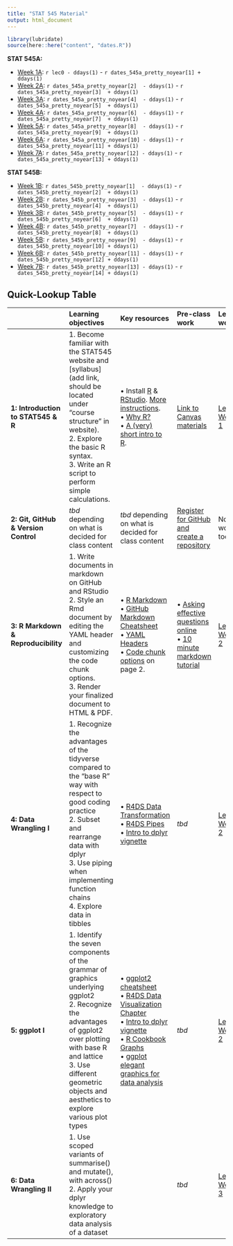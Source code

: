 ```yaml
---
title: "STAT 545 Material"
output: html_document
---
```


```r
library(lubridate)
source(here::here("content", "dates.R"))
```


**STAT 545A:**

- [Week 1A](/week1a): `r lec0 - ddays(1)` - `r dates_545a_pretty_noyear[1] + ddays(1)`
- [Week 2A](): `r dates_545a_pretty_noyear[2]  - ddays(1)` - `r dates_545a_pretty_noyear[3]  + ddays(1)`
- [Week 3A](): `r dates_545a_pretty_noyear[4]  - ddays(1)` - `r dates_545a_pretty_noyear[5]  + ddays(1)`
- [Week 4A](): `r dates_545a_pretty_noyear[6]  - ddays(1)` - `r dates_545a_pretty_noyear[7]  + ddays(1)`
- [Week 5A](): `r dates_545a_pretty_noyear[8]  - ddays(1)` - `r dates_545a_pretty_noyear[9]  + ddays(1)`
- [Week 6A](): `r dates_545a_pretty_noyear[10] - ddays(1)` - `r dates_545a_pretty_noyear[11] + ddays(1)`
- [Week 7A](): `r dates_545a_pretty_noyear[12] - ddays(1)` - `r dates_545a_pretty_noyear[13] + ddays(1)`


**STAT 545B:**

- [Week 1B](): `r dates_545b_pretty_noyear[1]  - ddays(1)` - `r dates_545b_pretty_noyear[2]  + ddays(1)`
- [Week 2B](): `r dates_545b_pretty_noyear[3]  - ddays(1)` - `r dates_545b_pretty_noyear[4]  + ddays(1)`
- [Week 3B](): `r dates_545b_pretty_noyear[5]  - ddays(1)` - `r dates_545b_pretty_noyear[6]  + ddays(1)`
- [Week 4B](): `r dates_545b_pretty_noyear[7]  - ddays(1)` - `r dates_545b_pretty_noyear[8]  + ddays(1)`
- [Week 5B](): `r dates_545b_pretty_noyear[9]  - ddays(1)` - `r dates_545b_pretty_noyear[10] + ddays(1)`
- [Week 6B](): `r dates_545b_pretty_noyear[11] - ddays(1)` - `r dates_545b_pretty_noyear[12] + ddays(1)`
- [Week 7B](): `r dates_545b_pretty_noyear[13] - ddays(1)` - `r dates_545b_pretty_noyear[14] + ddays(1)`


## Quick-Lookup Table


|                                        | Learning objectives                                              | Key resources                          | Pre-class work           | Lecture worksheet                 | 
|:-------------------------------------- |:---------------------------                                      |:--------------------------------       |:-------------------------|:----------------------------------|
| **1: Introduction to STAT545 & R**     | 1. Become familiar with the STAT545 website and [syllabus](add link, should be located under "course structure" in website). <br /> 2. Explore the basic R syntax. <br /> 3. Write an R script to perform simple calculations. | • Install [R](https://cloud.r-project.org) & [RStudio](https://www.rstudio.com/products/rstudio/download/preview/). [More instructions](https://stat545.com/install.html). <br /> • [Why R?](https://cfss.uchicago.edu/setup/what-is-r/) <br /> • [A (very) short intro to R](https://github.com/ClaudiaBrauer/A-very-short-introduction-to-R/blob/master/documents/A%20(very)%20short%20introduction%20to%20R.pdf). |  [Link to Canvas materials](link here) | [Lecture Worksheet 1](link here)
| **2: Git, GitHub & Version Control**   | *tbd* depending on what is decided for class content  | *tbd* depending on what is decided for class content |[Register for GitHub and create a repository](link here) | No worksheet today |
| **3: R Markdown & Reproducibility**    | 1. Write documents in markdown on GitHub and RStudio <br /> 2. Style an Rmd document by editing the YAML header and customizing the code chunk options. <br /> 3. Render your finalized document to HTML & PDF. | • [R Markdown](https://rstudio.com/wp-content/uploads/2016/03/rmarkdown-cheatsheet-2.0.pdf) <br /> • [GitHub Markdown Cheatsheet](https://rstudio.com/wp-content/uploads/2016/03/rmarkdown-cheatsheet-2.0.pdf) <br /> • [YAML Headers](https://bookdown.org/yihui/rmarkdown/html-document.html) <br /> • [Code chunk options](https://rstudio.com/wp-content/uploads/2015/03/rmarkdown-reference.pdf?_ga=2.177968037.1059384083.1597196687-1784159993.1567907747) on page 2. |• [Asking effective questions online](https://stat545guidebook.netlify.app/introduction-to-stat-545-and-github.html#topic-3-asking-effective-questions-online-10-min) <br /> • [10 minute markdown tutorial](https://commonmark.org/help/tutorial/) | [Lecture Worksheet 2](link here) |
| **4: Data Wrangling I**                | 1. Recognize the advantages of the tidyverse compared to the "base R" way with respect to good coding practice <br /> 2. Subset and rearrange data with dplyr <br /> 3. Use piping when implementing function chains <br /> 4. Explore data in tibbles| • [R4DS Data Transformation](https://r4ds.had.co.nz/transform.html) <br /> • [R4DS Pipes](https://r4ds.had.co.nz/pipes.html) <br /> • [Intro to dplyr vignette](https://cran.r-project.org/web/packages/dplyr/vignettes/dplyr.html) | *tbd* | [Lecture Worksheet 2](link here) |
| **5: ggplot I**                        | 1. Identify the seven components of the grammar of graphics underlying ggplot2 <br /> 2. Recognize the advantages of ggplot2 over plotting with base R and lattice <br /> 3. Use different geometric objects and aesthetics to explore various plot types | • [ggplot2 cheatsheet](https://github.com/rstudio/cheatsheets/blob/master/data-visualization-2.1.pdf) <br /> • [R4DS Data Visualization Chapter](https://r4ds.had.co.nz/data-visualisation.html) <br /> • [Intro to dplyr vignette](https://cran.r-project.org/web/packages/dplyr/vignettes/dplyr.html) <br /> • [R Cookbook Graphs](http://www.cookbook-r.com/Graphs/) <br /> • [ggplot elegant graphics for data analysis](http://webcat2.library.ubc.ca/vwebv/holdingsInfo?bibId=8489511) | *tbd* | [Lecture Worksheet 2](link here) |
| **6: Data Wrangling II**               | 1. Use scoped variants of summarise() and mutate(), with across() <br /> 2. Apply your dplyr knowledge to exploratory data analysis of a dataset | | *tbd* | [Lecture Worksheet 3](link here) |
